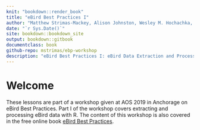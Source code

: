 ```yaml
--- 
knit: "bookdown::render_book"
title: "eBird Best Practices I"
author: "Matthew Strimas-Mackey, Alison Johnston, Wesley M. Hochachka, Viviana Ruiz-Gutierrez, Orin J. Robinson, Eliot T. Miller, Tom Auer, Steve Kelling, Daniel Fink"
date: "`r Sys.Date()`"
site: bookdown::bookdown_site
output: bookdown::gitbook
documentclass: book
github-repo: mstrimas/ebp-workshop
description: "eBird Best Practices I: eBird Data Extraction and Processing in R"
---
```


# Welcome {-}

These lessons are part of a workshop given at AOS 2019 in Anchorage on eBird Best Practices. Part I of the workshop covers extracting and processing eBird data with R. The content of this workshop is also covered in the free online book [eBird Best Practices](http://strimas.com/ebird-best-practices).
